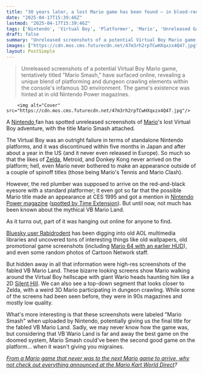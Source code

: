 ```yaml
---
title: "30 years later, a lost Mario game has been found – in blood-red screenshots extracted from an old AOL file library"
date: "2025-04-17T15:39:46Z"
lastmod: "2025-04-17T15:39:46Z"
tags: ['Nintendo', 'Virtual Boy', 'Platformer', 'Mario', 'Unreleased Game', 'Retro Gaming']
draft: false
summary: "Unreleased screenshots of a potential Virtual Boy Mario game, tentatively titled 'Mario Smash,' have surfaced online, revealing a unique blend of platforming and dungeon crawling elements within the console's infamous 3D environment.  The game's existence was hinted at in old Nintendo Power magazines."
images: ["https://cdn.mos.cms.futurecdn.net/47m3rh2rpTCwHXqxzx4Q47.jpg"]
layout: PostSimple
---
```

> Unreleased screenshots of a potential Virtual Boy Mario game, tentatively titled "Mario Smash," have surfaced online, revealing a unique blend of platforming and dungeon crawling elements within the console's infamous 3D environment.  The game's existence was hinted at in old Nintendo Power magazines.


        <img alt="Cover" src="https://cdn.mos.cms.futurecdn.net/47m3rh2rpTCwHXqxzx4Q47.jpg"/>
        
A [Nintendo ](https://www.gamesradar.com/platforms/nintendo/)fan has spotted unreleased screenshots of [Mario](https://www.gamesradar.com/games/platformer/super-mario/)'s lost Virtual Boy adventure, with the title Mario Smash attached.

The Virtual Boy was an outright failure in terms of standalone Nintendo platforms, and it was discontinued within five months in Japan and after about a year in the US (and it never even released in Europe). So much so that the likes of [Zelda](https://www.gamesradar.com/best-zelda-games/), Metroid, and Donkey Kong never arrived on the platform; hell, even Mario never bothered to make an appearance outside of a couple of spinoff titles (those being Mario's Tennis and Mario Clash).

However, the red plumber was supposed to arrive on the red-and-black eyesore with a standard platformer; it even got so far that the possible Mario title made an appearance at CES 1995 and got a mention in [<u>Nintendo Power magazine</u>](https://archive.org/details/NintendoPower1988-2004/) ([<u>spotted by Time Extension</u>](https://www.timeextension.com/news/2025/04/online-sleuths-discover-amazing-screenshots-of-lost-mario-land-virtual-boy-game)). But until now, not much has been known about the mythical VB Mario Land.

As it turns out, part of it was hanging out online for anyone to find.

[<u>Bluesky user Rabidrodent</u>](https://bsky.app/profile/did:plc:7vkybozhydvxtetcnnnvhssj/post/3lmmu5452ik2j) has been digging into old AOL multimedia libraries and uncovered tons of interesting things like old wallpapers, old promotional game screenshots (including [<u>Mario 64 with an earlier HUD</u>](https://bsky.app/profile/rabidrodent.bsky.social/post/3lmmts2472k2j)), and even some random photos of Cartoon Network staff.

But hidden away in all that information were high-res screenshots of the fabled VB Mario Land. These bizarre looking screens show Mario walking around the Virtual Boy hellscape with giant Wario heads haunting him like a 2D [Silent Hill](https://www.gamesradar.com/silent-hill/). We can also see a top-down segment that looks closer to Zelda, with a weird 3D Mario participating in dungeon crawling. While some of the screens had been seen before, they were in 90s magazines and mostly low quality.

What's more interesting is that these screenshots were labeled "Mario Smash" when uploaded by Nintendo, potentially giving us the final title for the fabled VB Mario Land. Sadly, we may never know how the game was, but considering that VB Wario Land is far and away the best game on the doomed system, Mario Smash could've been the second good game on the platform… when it wasn't giving you migraines.

[<u><em>From a Mario game that never was to the next Mario game to arrive, why not check out everything announced at the Mario Kart World Direct</em></u>](https://www.gamesradar.com/news/live/mario-kart-world-direct-live-coverage-2025-everything-announced/)*?*
        